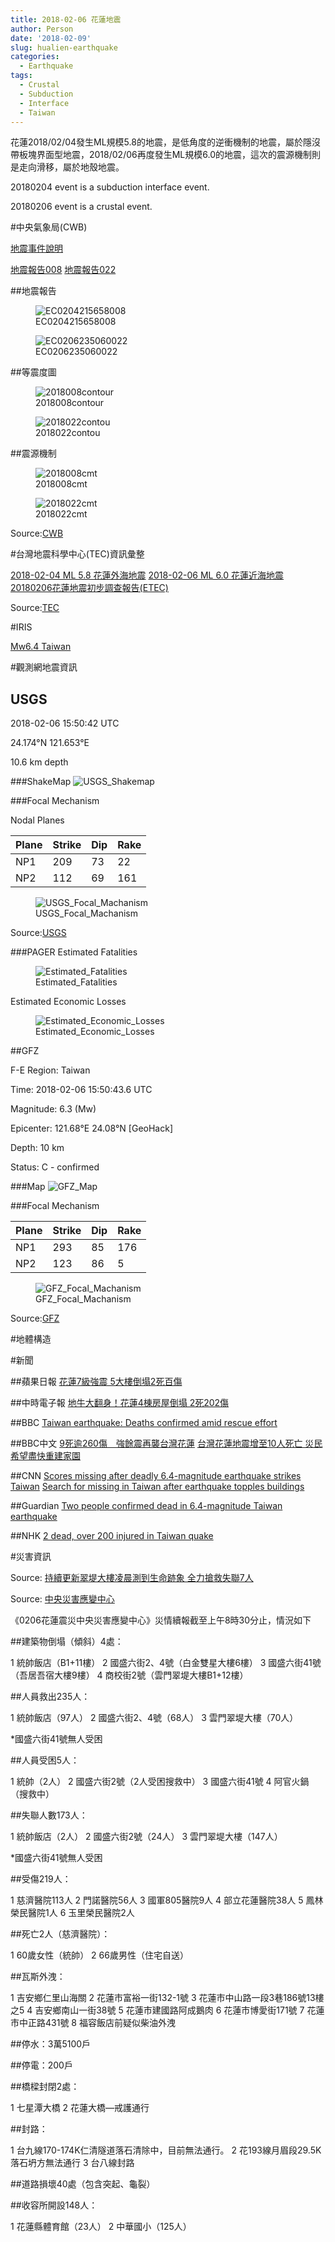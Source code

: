 ```yaml
---
title: 2018-02-06 花蓮地震
author: Person
date: '2018-02-09'
slug: hualien-earthquake
categories:
  - Earthquake
tags:
  - Crustal
  - Subduction
  - Interface
  - Taiwan
---
```

花蓮2018/02/04發生ML規模5.8的地震，是低角度的逆衝機制的地震，屬於隱沒帶板塊界面型地震，2018/02/06再度發生ML規模6.0的地震，這次的震源機制則是走向滑移，屬於地殼地震。

20180204 event is a subduction interface event.

20180206 event is a crustal event.

#中央氣象局(CWB)

[地震事件說明](http://www.cwb.gov.tw/V7/)

[地震報告008](http://www.cwb.gov.tw/V7/earthquake/Data/quake/EC0204215658008.htm)
[地震報告022](http://www.cwb.gov.tw/V7/earthquake/Data/quake/EC0206235060022.htm)

##地震報告

![EC0204215658008](images/20180206/EC0204215658008.gif)

![EC0206235060022](images/20180206/EC0206235060022.gif)

##等震度圖

![2018008contour](images/20180206/2018008contour.gif)

![2018022contou](images/20180206/2018022contour.gif)

##震源機制

![2018008cmt](images/20180206/2018008cmt.gif)

![2018022cmt](images/20180206/2018022cmt.gif)

Source:[CWB](http://www.cwb.gov.tw/V7/index.htm)


#台灣地震科學中心(TEC)資訊彙整

[2018-02-04 ML 5.8 花蓮外海地震](http://tec.earth.sinica.edu.tw/new_web/upload/news/EQfile/2018-02-04M5.8.pdf)
[2018-02-06 ML 6.0 花蓮近海地震](http://tec.earth.sinica.edu.tw/new_web/upload/news/EQfile/2018-02-06M6.0.pdf)
[20180206花蓮地震初步調查報告(ETEC)](http://tec.earth.sinica.edu.tw/new_web/upload/news/EQfile/20180206M6.0_NDHU.pdf)


Source:[TEC](http://tec.earth.sinica.edu.tw/new_web/index.php)


#IRIS

[Mw6.4 Taiwan](http://ds.iris.edu/ds/nodes/dmc/tools/event/10639985)


#觀測網地震資訊

## USGS
2018-02-06 15:50:42 UTC

24.174°N   121.653°E

10.6 km depth

###ShakeMap
![USGS_Shakemap](images/20180206/us1000chhc_intensity.jpg)

###Focal Mechanism

Nodal Planes

| Plane | Strike | Dip  | Rake |
| ----- | ------ | ---- | ---- |
| NP1   | 209    |  73  | 22   |
| NP2   | 112    |  69  | 161  |

![USGS_Focal_Machanism](images/20180206/us1000chhc_moment-tensor.png)

Source:[USGS](https://earthquake.usgs.gov/earthquakes/eventpage/us1000chhc#executive)

###PAGER
Estimated Fatalities

![Estimated_Fatalities](images/20180206/us1000chhc_alertfatal_small.png)

Estimated Economic Losses

![Estimated_Economic_Losses](images/20180206/us1000chhc_alertecon_small.png)


##GFZ

F-E Region:	Taiwan	

Time:	2018-02-06 15:50:43.6 UTC

Magnitude:	6.3 (Mw)

Epicenter:	121.68°E  24.08°N [GeoHack]

Depth:	10 km

Status:	C - confirmed

###Map
![GFZ_Map](images/20180206/gfz2018cozm.jpg)

###Focal Mechanism

| Plane | Strike | Dip  | Rake |
| ----- | ------ | ---- | ---- |
| NP1   | 293    |  85  | 176  |
| NP2   | 123    |  86  | 5    |


![GFZ_Focal_Machanism](images/20180206/gfz2018cozm_bb.png)

Source:[GFZ](http://geofon.gfz-potsdam.de/eqinfo/event.php?id=gfz2018cozm)

#地體構造



#新聞

##蘋果日報
[花蓮7級強震 5大樓倒塌2死百傷](https://tw.appledaily.com/headline/daily/20180207/37927182)

##中時電子報
[地牛大翻身！花蓮4棟房屋倒塌 2死202傷](http://www.chinatimes.com/realtimenews/20180207000033-260405)

##BBC
[Taiwan earthquake: Deaths confirmed amid rescue effort](http://www.bbc.com/news/world-asia-42966916)

##BBC中文
[9死逾260傷　強餘震再襲台灣花蓮](http://www.bbc.com/zhongwen/trad/chinese-news-42968418)
[台灣花蓮地震增至10人死亡 災民希望盡快重建家園](http://www.bbc.com/zhongwen/trad/chinese-news-42985198)

##CNN
[Scores missing after deadly 6.4-magnitude earthquake strikes Taiwan](https://edition.cnn.com/2018/02/06/world/taiwan-earthquake/index.html)
[Search for missing in Taiwan after earthquake topples buildings](https://edition.cnn.com/2018/02/07/asia/taiwan-earthquake-hualien-intl/index.html)

##Guardian
[Two people confirmed dead in 6.4-magnitude Taiwan earthquake](https://www.theguardian.com/world/2018/feb/06/taiwan-earthquake-breaks-up-roads-and-topples-buildings-hualien)

##NHK
[2 dead, over 200 injured in Taiwan quake](https://www3.nhk.or.jp/nhkworld/en/news/20180207_12/)


#災害資訊

Source: [持續更新翠堤大樓凌晨測到生命跡象 全力搶救失聯7人](https://udn.com/news/story/10930/2972499)

Source: [中央災害應變中心](http://www.emic.gov.tw/9/index.php)

《0206花蓮震災中央災害應變中心》災情續報截至上午8時30分止，情況如下

##建築物倒塌（傾斜）4處：

1 統帥飯店（B1+11樓）
2 國盛六街2、4號（白金雙星大樓6樓）
3 國盛六街41號（吾居吾宿大樓9樓）
4 商校街2號（雲門翠堤大樓B1+12樓）

##人員救出235人：

1 統帥飯店（97人）
2 國盛六街2、4號（68人）
3 雲門翠堤大樓（70人）

*國盛六街41號無人受困

##人員受困5人：

1 統帥（2人）
2 國盛六街2號（2人受困搜救中）
3 國盛六街41號
4 阿官火鍋（搜救中）

##失聯人數173人：

1 統帥飯店（2人）
2 國盛六街2號（24人）
3 雲門翠堤大樓（147人）

*國盛六街41號無人受困

##受傷219人：

1 慈濟醫院113人
2 門諾醫院56人
3 國軍805醫院9人
4 部立花蓮醫院38人
5 鳳林榮民醫院1人
6 玉里榮民醫院2人

##死亡2人（慈濟醫院）：

1 60歲女性（統帥）
2 66歲男性（住宅自送）

##瓦斯外洩：

1 吉安鄉仁里山海關
2 花蓮市富裕一街132-1號
3 花蓮市中山路一段3巷186號13樓之5
4 吉安鄉南山一街38號
5 花蓮市建國路阿成鵝肉
6 花蓮市博愛街171號
7 花蓮市中正路431號
8 福容飯店前疑似柴油外洩

##停水：3萬5100戶

##停電：200戶

##橋樑封閉2處：

1 七星潭大橋
2 花蓮大橋—戒護通行

##封路：

1 台九線170-174K仁清隧道落石清除中，目前無法通行。
2 花193線月眉段29.5K落石坍方無法通行
3 台八線封路

##道路損壞40處（包含突起、龜裂）

##收容所開設148人：

1 花蓮縣體育館（23人）
2 中華國小（125人）

